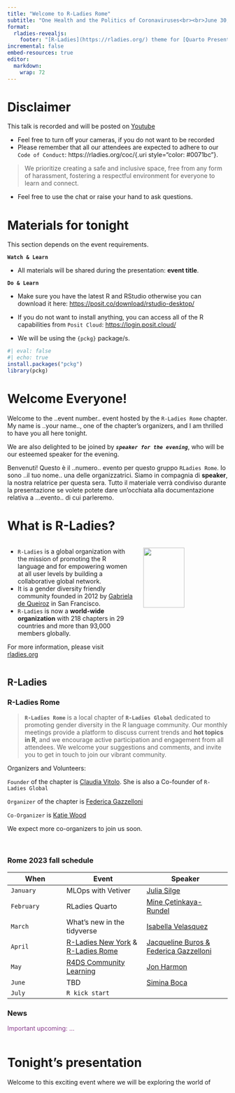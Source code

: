```yaml
---
title: "Welcome to R-Ladies Rome"
subtitle: "One Health and the Politics of Coronaviruses<br><br>June 30, 2023"
format: 
  rladies-revealjs:
    footer: "[R-Ladies](https://rladies.org/) theme for [Quarto Presentations](https://quarto.org/docs/presentations/revealjs/index.html). Code available on [GitHub](https://github.com/beatrizmilz/quarto-rladies-theme)."
incremental: false
embed-resources: true
editor: 
  markdown: 
    wrap: 72
---
```


# Disclaimer {background-color="#562457"}

This talk is recorded and will be posted on
[Youtube](https://www.youtube.com/@rladiesrome)

-   Feel free to turn off your cameras, if you do not want to be recorded
-   Please remember that all our attendees are expected to adhere to our `Code of Conduct`: https://rladies.org/coc/{.uri style="color: #0071bc"}. 

> We prioritize creating a safe and inclusive space, free from any form of harassment, fostering a respectful environment for everyone to learn and connect.

-   Feel free to use the chat or raise your hand to ask questions.




# Materials for tonight {.smaller}

This section depends on the event requirements.


**`Watch & Learn`**

-   All materials will be shared during the presentation: **event title**.

**`Do & Learn`**

-   Make sure you have the latest R and RStudio otherwise you can download it here:
    <https://posit.co/download/rstudio-desktop/>

-  If you do not want to install anything, you can access all of the R capabilities from `Posit Cloud`: [https://login.posit.cloud/](https://login.posit.cloud/)   

-   We will be using the `{pckg}` package/s.

```r
#| eval: false
#| echo: true
install.packages("pckg")
library(pckg)
```

# Welcome Everyone! {.smaller}

Welcome to the ..event number.. event hosted by the `R-Ladies Rome` chapter. 
My name is ..your name.., one of the chapter's organizers, and I am
thrilled to have you all here tonight. 

We are also delighted to be
joined by ***`speaker for the evening`***, who will be our esteemed speaker
for the evening.

Benvenuti! Questo è il ..numero.. evento per questo gruppo `RLadies Rome`. Io
sono ..il tuo nome.. una delle organizzatrici. Siamo in compagnia di
**speaker**, la nostra relatrice per questa sera. 
Tutto il materiale verrà condiviso durante la presentazione se volete potete dare
un'occhiata alla documentazione relativa a ...evento.. di cui parleremo.

# What is R-Ladies? {.smaller}

::: columns
::: {.column width="60%"}
-   `R-Ladies` is a global organization with the mission of promoting
    the R language and for empowering women at all user levels by building a
    collaborative global network.
-   It is a gender diversity friendly community founded in 2012 by
    [Gabriela de
    Queiroz](https://rladies.org/united-states-rladies/name/gabriela-de-queiroz/)
    in San Francisco.
-   `R-Ladies` is now a **world-wide organization** with 218 chapters in
    29 countries and more than 93,000 members globally.

For more information, please visit [rladies.org](rladies.org)
:::

::: {.column width="40%"}
![](https://media.giphy.com/media/meziKcZ0Jm1E0H6eqC/giphy.gif){width="70%"}
:::
:::



## R-Ladies {.smaller}

::: panel-tabset
### R-Ladies Rome

> **`R-Ladies Rome`** is a local chapter of **`R-Ladies Global`**
> dedicated to promoting gender diversity in the R language community.
> Our monthly meetings provide a platform to discuss current trends and
> **hot topics in R**, and we encourage active participation and
> engagement from all attendees. We welcome your suggestions and
> comments, and invite you to get in touch to join our vibrant
> community.

Organizers and Volunteers:

`Founder` of the chapter is [Claudia
Vitolo](https://rladies.org/italy-rladies/name/claudia-vitolo/). She is
also a Co-founder of `R-Ladies Global`

`Organizer` of the chapter is [Federica
Gazzelloni](https://federicagazzelloni.netlify.app)

`Co-Organizer` is [Katie
Wood](https://www.linkedin.com/in/katie-wood-omca%E2%84%A2-92060817/)

We expect more co-organizers to join us soon.

<br>

### Rome 2023 fall schedule

| When       | Event                                                                                                                | Speaker                                                                                         |
|------------------|--------------------------|----------------------------|
| `January`  | MLOps with Vetiver                                                                                                   | [Julia Silge](https://juliasilge.com/)                                                          |
| `February` | RLadies Quarto                                                                                                       | [Mine Çetinkaya-Rundel](https://mine-cr.com/)                                                   |
| `March`    | What's new in the tidyverse                                                                                          | [Isabella Velasquez](https://ivelasq.rbind.io/about.html)                                       |
| `April`    | [R-Ladies New York](https://www.meetup.com/rladies-newyork/) & [R-Ladies Rome](https://www.meetup.com/rladies-rome/) | [Jacqueline Buros & Federica Gazzelloni](https://www.meetup.com/rladies-rome/events/292629944/) |
| `May`      | [R4DS Community Learning](https://www.rfordatasci.com/)                                                              | [Jon Harmon](https://www.linkedin.com/in/jonthegeek/)                                           |
| `June`     | TBD                                                                                                                  | [Simina Boca](https://twitter.com/siminaboca)                                                   |
| `July`     | `R kick start`                                                                                                       |                                                                                                 |



### News

::: {style="color: #88398A"}
Important upcoming: ...
:::
::: columns
::: {.column width="50%"}

:::

::: {.column width="50%"}


:::
:::
:::




# Tonight's presentation {.smaller}

Welcome to this exciting event where we will be exploring the world of
